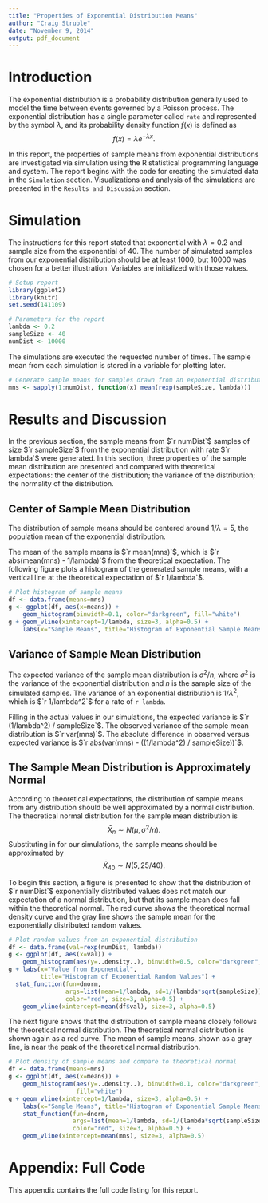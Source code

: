 ```yaml
---
title: "Properties of Exponential Distribution Means"
author: "Craig Struble"
date: "November 9, 2014"
output: pdf_document
---
```


# Introduction
The exponential distribution
is a probability distribution
generally used
to model the time between
events governed
by a Poisson process.
The exponential distribution
has a single parameter
called `rate`
and represented
by the symbol $\lambda$,
and its probability density function
$f(x)$ is defined as
$$f(x) = \lambda e^{-\lambda x}.$$

In this report, the properties of sample means
from exponential distributions are investigated
via simulation using the R statistical programming
language and system.
The report begins with the code
for creating the simulated data
in the `Simulation` section.
Visualizations and analysis
of the simulations
are presented
in the `Results and Discussion`
section.

# Simulation
The instructions
for this report stated
that exponential
with $\lambda = 0.2$
and sample size
from the exponential
of $40$.
The number
of simulated samples
from our exponential
distribution
should be at least $1000$,
but $10000$ was chosen
for a better illustration.
Variables are
initialized with those values.

```r
# Setup report
library(ggplot2)
library(knitr)
set.seed(141109)
```

```r
# Parameters for the report
lambda <- 0.2
sampleSize <- 40
numDist <- 10000
```

The simulations are executed
the requested number of times.
The sample mean
from each simulation is
stored
in a variable 
for plotting later.

```r
# Generate sample means for samples drawn from an exponential distribution
mns <- sapply(1:numDist, function(x) mean(rexp(sampleSize, lambda)))
```

# Results and Discussion
In the previous section,
the sample means
from $`r numDist`$
samples of size $`r sampleSize`$
from the exponential distribution
with rate $`r lambda`$
were generated.
In this section,
three properties
of the sample mean distribution
are presented and compared
with theoretical expectations:
the center of the distribution;
the variance of the distribution;
the normality of the distribution.

## Center of Sample Mean Distribution
The distribution
of sample means should be
centered around $1/\lambda = 5$,
the population mean of the exponential distribution.

The mean of the sample means
is $`r mean(mns)`$,
which is $`r abs(mean(mns) - 1/lambda)`$
from the theoretical expectation.
The following figure plots a histogram
of the generated sample means,
with a vertical line at the theoretical expectation
of $`r 1/lambda`$.

```r

# Plot histogram of sample means
df <- data.frame(means=mns)
g <- ggplot(df, aes(x=means)) + 
    geom_histogram(binwidth=0.1, color="darkgreen", fill="white")
g + geom_vline(xintercept=1/lambda, size=3, alpha=0.5) +
    labs(x="Sample Means", title="Histogram of Exponential Sample Means")
```

## Variance of Sample Mean Distribution
The expected variance of the sample mean distribution
is $\sigma^2 / n$, where $\sigma^2$ is the variance
of the exponential distribution and $n$ is the sample
size of the simulated samples.
The variance of an exponential distribution
is $1 / \lambda^2$, which is $`r 1/lambda^2`$
for a rate of `r lambda`.

Filling in the actual values
in our simulations,
the expected variance is $`r (1/lambda^2) / sampleSize`$.
The observed variance of the sample mean distribution is $`r var(mns)`$.
The absolute difference
in observed versus expected variance
is $`r abs(var(mns) - ((1/lambda^2) / sampleSize))`$. 

## The Sample Mean Distribution is Approximately Normal
According to theoretical expectations,
the distribution
of sample means
from any distribution
should be
well approximated by a normal distribution.
The theoretical normal distribution
for the sample mean distribution
is
$$\bar{X}_{n} \sim N(\mu, \sigma^2/n).$$
Substituting in for our simulations,
the sample means should be approximated
by
$$\bar{X}_{40} \sim N(5, 25/40).$$

To begin this section,
a figure is presented
to show that the distribution
of $`r numDist`$ exponentially distributed
values does not match
our expectation of a normal
distribution, but
that its sample mean
does fall within the theoretical normal.
The red curve shows the theoretical normal
density curve
and the gray line shows the sample mean
for the exponentially distributed
random values.

```r

# Plot random values from an exponential distribution
df <- data.frame(val=rexp(numDist, lambda))
g <- ggplot(df, aes(x=val)) + 
    geom_histogram(aes(y=..density..), binwidth=0.5, color="darkgreen", fill="white")
g + labs(x="Value from Exponential", 
         title="Histogram of Exponential Random Values") +
  stat_function(fun=dnorm, 
                args=list(mean=1/lambda, sd=1/(lambda*sqrt(sampleSize))), 
                color="red", size=3, alpha=0.5) +
    geom_vline(xintercept=mean(df$val), size=3, alpha=0.5)
```

The next figure shows that the distribution 
of sample means
closely follows the theoretical normal distribution.
The theoretical normal distribution
is shown again as a red curve.
The mean of sample means,
shown as a gray line,
is near the peak
of the theoretical normal distribution.

```r

# Plot density of sample means and compare to theoretical normal
df <- data.frame(means=mns)
g <- ggplot(df, aes(x=means)) + 
    geom_histogram(aes(y=..density..), binwidth=0.1, color="darkgreen", 
                   fill="white")
g + geom_vline(xintercept=1/lambda, size=3, alpha=0.5) +
    labs(x="Sample Means", title="Histogram of Exponential Sample Means") +
    stat_function(fun=dnorm, 
                  args=list(mean=1/lambda, sd=1/(lambda*sqrt(sampleSize))), 
                  color="red", size=3, alpha=0.5) +
    geom_vline(xintercept=mean(mns), size=3, alpha=0.5)
```

# Appendix: Full Code
This appendix contains the full code listing for this report.

```r
```